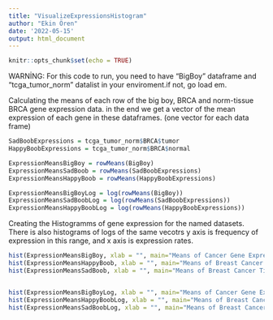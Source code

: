 ```yaml
---
title: "VisualizeExpressionsHistogram"
author: "Ekin Ören"
date: '2022-05-15'
output: html_document
---
```


```r
knitr::opts_chunk$set(echo = TRUE)
```

WARNİNG: For this code to run, you need to have "BigBoy" dataframe and "tcga_tumor_norm" datalist in your enviroment.if not, go load em.


Calculating the means of each row of the big boy, BRCA and norm-tissue BRCA gene expression data.
in the end we get a vector of the mean expression of each gene in these dataframes. (one vector for each data frame)
```r

SadBoobExpressions = tcga_tumor_norm$BRCA$tumor
HappyBoobExpressions = tcga_tumor_norm$BRCA$normal

ExpressionMeansBigBoy = rowMeans(BigBoy)
ExpressionMeansSadBoob = rowMeans(SadBoobExpressions)
ExpressionMeansHappyBoob = rowMeans(HappyBoobExpressions)

ExpressionMeansBigBoyLog = log(rowMeans(BigBoy))
ExpressionMeansSadBoobLog = log(rowMeans(SadBoobExpressions))
ExpressionMeansHappyBoobLog = log(rowMeans(HappyBoobExpressions))

```


Creating the Histogramms of gene expression for the named datasets. There is also histograms of logs of the same vecotrs
y axis is frequency of expression in this range, and x axis is expression rates.
```r

hist(ExpressionMeansBigBoy, xlab = "", main="Means of Cancer Gene Expression Data", breaks = 100, col = "purple")
hist(ExpressionMeansHappyBoob, xlab = "", main="Means of Breast Cancer Patients Healthy Tissue Gene Expression Data", breaks = 100, col = "pink", ylim = c(0,1500))
hist(ExpressionMeansSadBoob, xlab = "", main="Means of Breast Cancer Tissue Gene Expression Data", breaks = 100, col = "violet", ylim = c(0,1500))


hist(ExpressionMeansBigBoyLog, xlab = "", main="Means of Cancer Gene Expression Data Log", breaks = 100, col = "purple")
hist(ExpressionMeansHappyBoobLog, xlab = "", main="Means of Breast Cancer Patients Healthy Tissue Gene Expression Data Log", breaks = 100, col = "pink", ylim = c(0,1500))
hist(ExpressionMeansSadBoobLog, xlab = "", main="Means of Breast Cancer Tissue Gene Expression Data Log", breaks = 100, col = "violet", ylim = c(0,1500))

```









